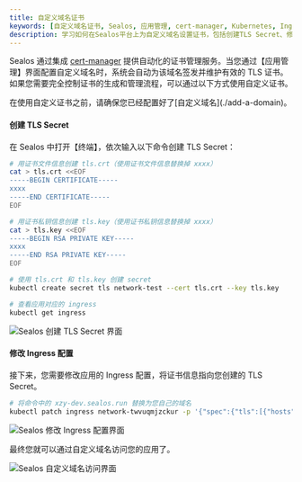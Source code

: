 ```yaml
---
title: 自定义域名证书
keywords: [自定义域名证书, Sealos, 应用管理, cert-manager, Kubernetes, Ingress, TLS Secret, CNAME设置, 证书配置, 域名访问]
description: 学习如何在Sealos平台上为自定义域名设置证书，包括创建TLS Secret、修改Ingress配置等步骤，确保安全访问您的应用。
---
```


Sealos 通过集成 [cert-manager](https://cert-manager.io/) 提供自动化的证书管理服务。当您通过【应用管理】界面配置自定义域名时，系统会自动为该域名签发并维护有效的 TLS 证书。如果您需要完全控制证书的生成和管理流程，可以通过以下方式使用自定义证书。

<Callout type="warn">
在使用自定义证书之前，请确保您已经配置好了[自定义域名](./add-a-domain)。
</Callout>

<div className='steps [&_h4]:step'>

#### 创建 TLS Secret

在 Sealos 中打开【终端】，依次输入以下命令创建 TLS Secret：

```bash
# 用证书文件信息创建 tls.crt（使用证书文件信息替换掉 xxxx）
cat > tls.crt <<EOF
-----BEGIN CERTIFICATE-----
xxxx
-----END CERTIFICATE-----
EOF

# 用证书私钥信息创建 tls.key（使用证书私钥信息替换掉 xxxx）
cat > tls.key <<EOF
-----BEGIN RSA PRIVATE KEY-----
xxxx
-----END RSA PRIVATE KEY-----
EOF

# 使用 tls.crt 和 tls.key 创建 secret
kubectl create secret tls network-test --cert tls.crt --key tls.key

# 查看应用对应的 ingress
kubectl get ingress 
```

![Sealos 创建 TLS Secret 界面](./images/sealos-create-tls-secret.zh-cn.png)

#### 修改 Ingress 配置

接下来，您需要修改应用的 Ingress 配置，将证书信息指向您创建的 TLS Secret。

```bash
# 将命令中的 xzy-dev.sealos.run 替换为您自己的域名
kubectl patch ingress network-twvuqmjzckur -p '{"spec":{"tls":[{"hosts":["xzy-dev.sealos.run"],"secretName":"network-test"}]}}'
```

![Sealos 修改 Ingress 配置界面](./images/sealos-patch-ingress.zh-cn.png)

</div>

最终您就可以通过自定义域名访问您的应用了。

![Sealos 自定义域名访问界面](./images/sealos-custom-domain.zh-cn.png)




